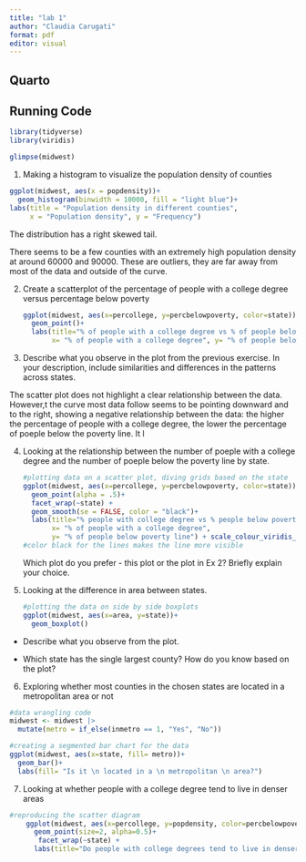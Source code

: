 ```yaml
---
title: "lab 1"
author: "Claudia Carugati"
format: pdf
editor: visual
---
```


## Quarto

## Running Code

```r
library(tidyverse)
library(viridis)
```

```r
glimpse(midwest)
```

1.  Making a histogram to visualize the population density of counties

```r
ggplot(midwest, aes(x = popdensity))+
  geom_histogram(binwidth = 10000, fill = "light blue")+
labs(title = "Population density in different counties", 
     x = "Population density", y = "Frequency")
```

The distribution has a right skewed tail.

There seems to be a few counties with an extremely high population density at around 60000 and 90000. These are outliers, they are far away from most of the data and outside of the curve.

2.  Create a scatterplot of the percentage of people with a college degree versus percentage below poverty

    ```r
    ggplot(midwest, aes(x=percollege, y=percbelowpoverty, color=state))+
      geom_point()+
      labs(title="% of people with a college degree vs % of people below poverty line",
           x= "% of people with a college degree", y= "% of people below poverty line") + scale_colour_viridis_d()
    ```

3.  Describe what you observe in the plot from the previous exercise. In your description, include similarities and differences in the patterns across states.

The scatter plot does not highlight a clear relationship between the data. However,t the curve most data follow seems to be pointing downward and to the right, showing a negative relationship between the data: the higher the percentage of people with a college degree, the lower the percentage of poeple below the poverty line. It l

4.  Looking at the relationship between the number of poeple with a college degree and the number of poeple below the poverty line by state.

    ```r
    #plotting data on a scatter plot, diving grids based on the state
    ggplot(midwest, aes(x=percollege, y=percbelowpoverty, color=state))+
      geom_point(alpha = .5)+
      facet_wrap(~state) +
      geom_smooth(se = FALSE, color = "black")+
      labs(title="% people with college degree vs % people below poverty line",
           x= "% of people with a college degree", 
           y= "% of people below poverty line") + scale_colour_viridis_d()
    #color black for the lines makes the line more visible 
    ```

    Which plot do you prefer - this plot or the plot in Ex 2? Briefly explain your choice.

5.  Looking at the difference in area between states.

    ```r
    #plotting the data on side by side boxplots
    ggplot(midwest, aes(x=area, y=state))+
      geom_boxplot()
    ```

-   Describe what you observe from the plot.

-   Which state has the single largest county? How do you know based on the plot?

6.  Exploring whether most counties in the chosen states are located in a metropolitan area or not

```r
#data wrangling code
midwest <- midwest |>
  mutate(metro = if_else(inmetro == 1, "Yes", "No"))
```

```r
#creating a segmented bar chart for the data 
ggplot(midwest, aes(x=state, fill= metro))+
  geom_bar()+
  labs(fill= "Is it \n located in a \n metropolitan \n area?")
```

7.  Looking at whether people with a college degree tend to live in denser areas

```r
#reproducing the scatter diagram
    ggplot(midwest, aes(x=percollege, y=popdensity, color=percbelowpoverty))+
      geom_point(size=2, alpha=0.5)+
       facet_wrap(~state) +
      labs(title="Do people with college degrees tend to live in denser areas?", x= "% college educated", y= "Population density (person/unit area)", color = "% below \n poeverty line")
```
